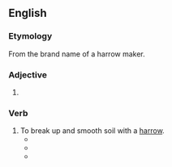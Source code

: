 {{also|Meeker}}

==English==

===Etymology===
From the brand name of a harrow maker.

===Adjective===
{{head|en|comparative adjective}}

# {{en-comparative of|meek}}

===Verb===
{{en-verb}}

# To break up and smooth soil with a [[harrow]].
#* {{quote-book|year=1918|title=Report of the Iowa State Horticultural Society |author=|page=333|lang=en |ISBN=|passage=After the field has been '''meekered''' it looks like it had been gone over with a garden rake, all clods having been cut or crushed and as level as a floor.}}
#* {{quote-book|year=1943 |title=Proceedings of the Annual Meeting|author=Ohio Vegetable and Potato Growers Association |page=|lang=en |ISBN=|passage=I did not think it was necessary for all of you realize that your ground should be plowed, disked, harrowed, and '''meekered''' for a good seed bed.}}
#* {{quote-book|year=1978|title=Early competition between redroot pigweed and tomato |author=Ezuddin Sultan Mohammed |page=51|lang=en |ISBN=|passage=The area was plowed on May l0, l977, disked on May l5 and '''meekered''' and harrowed on May  23 and 27.}}